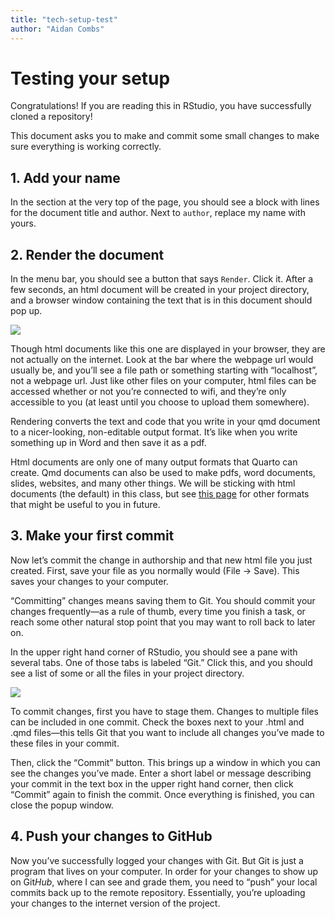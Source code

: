 ```yaml
---
title: "tech-setup-test"
author: "Aidan Combs"
---
```


# Testing your setup

Congratulations! If you are reading this in RStudio, you have successfully cloned a repository!

This document asks you to make and commit some small changes to make sure everything is working correctly.

## 1. Add your name

In the section at the very top of the page, you should see a block with lines for the document title and author. Next to `author`, replace my name with yours.

## 2. Render the document

In the menu bar, you should see a button that says `Render`. Click it. After a few seconds, an html document will be created in your project directory, and a browser window containing the text that is in this document should pop up.

![](images/render.png)

::: callout-note
Though html documents like this one are displayed in your browser, they are not actually on the internet. Look at the bar where the webpage url would usually be, and you'll see a file path or something starting with "localhost", not a webpage url. Just like other files on your computer, html files can be accessed whether or not you're connected to wifi, and they're only accessible to you (at least until you choose to upload them somewhere).
:::

::: callout-note
Rendering converts the text and code that you write in your qmd document to a nicer-looking, non-editable output format. It's like when you write something up in Word and then save it as a pdf.

Html documents are only one of many output formats that Quarto can create. Qmd documents can also be used to make pdfs, word documents, slides, websites, and many other things. We will be sticking with html documents (the default) in this class, but see [this page](https://quarto.org/docs/output-formats/all-formats.html) for other formats that might be useful to you in future.
:::

## 3. Make your first commit

Now let's commit the change in authorship and that new html file you just created. First, save your file as you normally would (File -\> Save). This saves your changes to your computer.

::: callout-note
"Committing" changes means saving them to Git. You should commit your changes frequently---as a rule of thumb, every time you finish a task, or reach some other natural stop point that you may want to roll back to later on.
:::

In the upper right hand corner of RStudio, you should see a pane with several tabs. One of those tabs is labeled "Git." Click this, and you should see a list of some or all the files in your project directory.

![](images/git_pane.png)

To commit changes, first you have to stage them. Changes to multiple files can be included in one commit. Check the boxes next to your .html and .qmd files---this tells Git that you want to include all changes you've made to these files in your commit.

Then, click the "Commit" button. This brings up a window in which you can see the changes you've made. Enter a short label or message describing your commit in the text box in the upper right hand corner, then click "Commit" again to finish the commit. Once everything is finished, you can close the popup window.

## 4. Push your changes to GitHub

Now you've successfully logged your changes with Git. But Git is just a program that lives on your computer. In order for your changes to show up on Git*Hub*, where I can see and grade them, you need to "push" your local commits back up to the remote repository. Essentially, you're uploading your changes to the internet version of the project.
